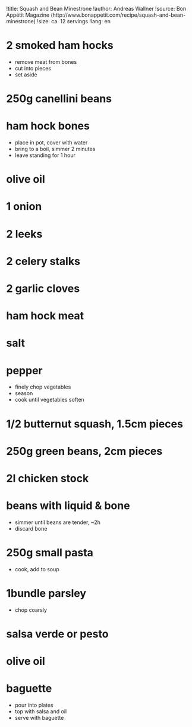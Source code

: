 !title: Squash and Bean Minestrone
!author: Andreas Wallner
!source: Bon Appétit Magazine (http://www.bonappetit.com/recipe/squash-and-bean-minestrone)
!size: ca. 12 servings
!lang: en

# 2 smoked ham hocks
* remove meat from bones
* cut into pieces
* set aside

# 250g canellini beans
# ham hock bones
* place in pot, cover with water
* bring to a boil, simmer 2 minutes
* leave standing for 1 hour

# olive oil
# 1 onion
# 2 leeks
# 2 celery stalks
# 2 garlic cloves
# ham hock meat
# salt
# pepper
* finely chop vegetables
* season
* cook until vegetables soften

# 1/2 butternut squash, 1.5cm pieces
# 250g green beans, 2cm pieces
# 2l chicken stock
# beans with liquid & bone
* simmer until beans are tender, ~2h
* discard bone

# 250g small pasta
* cook, add to soup

# 1bundle parsley
* chop coarsly

# salsa verde or pesto
# olive oil
# baguette
* pour into plates
* top with salsa and oil
* serve with baguette